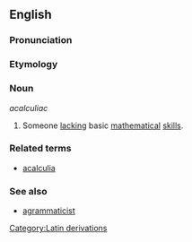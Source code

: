 ==English==

===Pronunciation===
{{substub}}

===Etymology===
{{substub}}

===Noun===
''acalculiac''

# Someone [[lack|lacking]] basic [[mathematics|mathematical]] [[skill]]s.

===Related terms===
* [[acalculia]]

===See also===
* [[agrammaticist]]

[[Category:Latin derivations]]